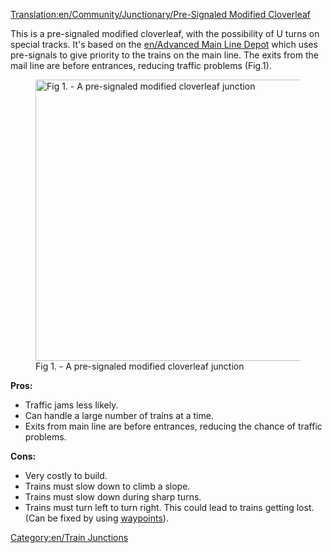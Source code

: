 [[Translation:en/Community/Junctionary/Pre-Signaled Modified Cloverleaf]]

{{en/junctionsmenu}}

{{en/note|This needs a much better picture}}
This is a pre-signaled modified cloverleaf, with the possibility of U turns on special tracks. It's based on the [[en/Advanced Main Line Depot]] which uses pre-signals to give priority to the trains on the main line. The exits from the mail line are before entrances, reducing traffic problems (Fig.1).

[[File:en/presig mod cloverleaf.png|450px|center|none|thumb|Fig 1. - A pre-signaled modified cloverleaf junction]]


'''Pros:'''
*Traffic jams less likely.
*Can handle a large number of trains at a time.
*Exits from main line are before entrances, reducing the chance of traffic problems.


'''Cons:'''

*Very costly to build.
*Trains must slow down to climb a slope.
*Trains must slow down during sharp turns.
*Trains must turn left to turn right. This could lead to trains getting lost. (Can be fixed by using [[en/Manual/Waypoints|waypoints]]).


[[Category:en/Train Junctions]]